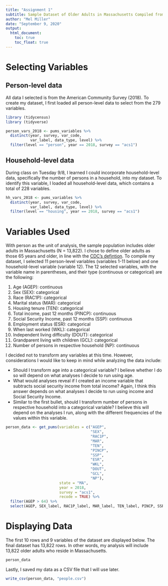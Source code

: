 ```yaml
---
title: "Assignment 1"
subtitle: Sample Dataset of Older Adults in Massachusetts Compiled from the American Community Survey Public Use Microdata Series API (2018)
author: "Mel Miller"
date: "September 9, 2020"
output:
  html_document: 
    toc: true
    toc_float: true
---
```

# Selecting Variables
## Person-level data
All data I selected is from the American Community Survey (2018). To create my dataset, I first loaded all person-level data to select from the 279 variables.  
```r

library (tidycensus)
library (tidyverse)

person_vars_2018 <- pums_variables %>%
  distinct(year, survey, var_code, 
           var_label, data_type, level) %>%
  filter(level == "person", year == 2018, survey == "acs1")

```
## Household-level data
During class on Tuesday 9/8, I learned I could incorporate household-level data, specifically the number of persons in a household, into my dataset. To identify this variable, I  loaded all household-level data, which contains a total of 228 variables.

```r
hh_vars_2018 <- pums_variables %>%
  distinct(year, survey, var_code, 
           var_label, data_type, level) %>%
  filter(level == "housing", year == 2018, survey == "acs1")
```

# Variables Used
With person as the unit of analysis, the sample population includes older adults in Massachusetts (N = 13,822). I chose to define older adults as those 65 years and older, in line with the [CDC's defintion](https://www.cdc.gov/cdi/definitions/older-adults.html#:~:text=Proportion%20of%20older%20adults%20aged,set%20of%20clinical%20preventive%20services). To compile my dataset, I selected 11 person-level variables (variables 1-11 below) and one household-level variable (variable 12). The 12 selected variables, with the variable name in parentheses, and their type (continuous or categorical) are the following: 

1. Age (AGEP): continuous  
2. Sex (SEX): categorical  
3. Race (RAC1P): categorical  
4. Marital status (MAR): categorical  
5. Housing tenure (TEN): categorical  
6. Total income, past 12 months (PINCP): continuous  
7. Social Security Income, past 12 months (SSP): continuous  
8. Employment status (ESR): categorical  
9. When last worked (WKL): categorical  
10. Independent living difficulty (DOUT): categorical  
11. Grandparent living with children (GCL): categorical    
12. Number of persons in respective household (NP): continuous  
  
I decided not to transform any variables at this time. However, considerations I would like to keep in mind while analyzing the data include:

+ Should I transform age into a categorical variable? I believe whether I do so will depend on what analyses I decide to run using age.
+ What would analyses reveal if I created an income variable that subtracts social security income from total income? Again, I think this answer depends on what analyses I decide to run using income and Social Security Income.  
+ Similar to the first bullet, should I transform number of persons in respective household into a categorical variable? I believe this will depend on the analyses I run, along with the different frequencies of the values within this variable.

```r
person_data <- get_pums(variables = c("AGEP",
                                      "SEX", 
                                      "RAC1P",
                                      "MAR",
                                      "TEN", 
                                      "PINCP",
                                      "SSP",
                                      "ESR",
                                      "WKL",
                                      "DOUT",
                                      "GCL",
                                      "NP"),
                        state = "MA", 
                        year = 2018, 
                        survey = "acs1",
                        recode = TRUE) %>%
  filter(AGEP > 64) %>%
  select(AGEP, SEX_label, RAC1P_label, MAR_label, TEN_label, PINCP, SSP, ESR_label, WKL_label, DOUT_label,GCL_label, NP)
```
# Displaying Data 
The first 10 rows and 9 variables of the dataset are displayed below. The final dataset has 13,822 rows. In other words, my analysis will include 13,822 older adults who reside in Massachusetts.  
```r
person_data
```

Lastly, I saved my data as a CSV file that I will use later.
```r
write_csv(person_data, "people.csv")
```